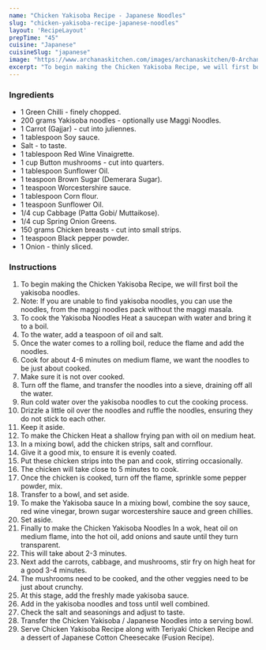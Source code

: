---
name: "Chicken Yakisoba Recipe - Japanese Noodles"
slug: "chicken-yakisoba-recipe-japanese-noodles"
layout: 'RecipeLayout'
prepTime: "45"
cuisine: "Japanese"
cuisineSlug: "japanese"
image: "https://www.archanaskitchen.com/images/archanaskitchen/0-Archanas-Kitchen-Recipes/2018/Chicken_Yakisoba_Recipe_-_Japanese_Noodles-8_1600.jpg"
excerpt: "To begin making the Chicken Yakisoba Recipe, we will first boil the yakisoba noodles"
---

### Ingredients

- 1 Green Chilli - finely chopped.
- 200 grams Yakisoba noodles - optionally use Maggi Noodles.
- 1 Carrot (Gajjar) - cut into juliennes.
- 1 tablespoon Soy sauce.
- Salt - to taste.
- 1 tablespoon Red Wine Vinaigrette.
- 1 cup Button mushrooms - cut into quarters.
- 1 tablespoon Sunflower Oil.
- 1 teaspoon Brown Sugar (Demerara Sugar).
- 1 teaspoon Worcestershire sauce.
- 1 tablespoon Corn flour.
- 1 teaspoon Sunflower Oil.
- 1/4 cup Cabbage (Patta Gobi/ Muttaikose).
- 1/4 cup Spring Onion Greens.
- 150 grams Chicken breasts - cut into small strips.
- 1 teaspoon Black pepper powder.
- 1 Onion - thinly sliced.

### Instructions

1. To begin making the Chicken Yakisoba Recipe, we will first boil the yakisoba noodles.
1. Note: If you are unable to find yakisoba noodles, you can use the noodles, from the maggi noodles pack without the maggi masala.
1. To cook the Yakisoba Noodles Heat a saucepan with water and bring it to a boil.
1. To the water, add a teaspoon of oil and salt.
1. Once the water comes to a rolling boil, reduce the flame and add the noodles.
1. Cook for about 4-6 minutes on medium flame, we want the noodles to be just about cooked.
1. Make sure it is not over cooked.
1. Turn off the flame, and transfer the noodles into a sieve, draining off all the water.
1. Run cold water over the yakisoba noodles to cut the cooking process.
1. Drizzle a little oil over the noodles and ruffle the noodles, ensuring they do not stick to each other.
1. Keep it aside.
1. To make the Chicken Heat a shallow frying pan with oil on medium heat.
1. In a mixing bowl, add the chicken strips, salt and cornflour.
1. Give it a good mix, to ensure it is evenly coated.
1. Put these chicken strips into the pan and cook, stirring occasionally.
1. The chicken will take close to 5 minutes to cook.
1. Once the chicken is cooked, turn off the flame, sprinkle some pepper powder, mix.
1. Transfer to a bowl, and set aside.
1. To make the Yakisoba sauce In a mixing bowl, combine the soy sauce, red wine vinegar, brown sugar worcestershire sauce and green chillies.
1. Set aside.
1. Finally to make the Chicken Yakisoba Noodles In a wok, heat oil on medium flame, into the hot oil, add onions and saute until they turn transparent.
1. This will take about 2-3 minutes.
1. Next add the carrots, cabbage, and mushrooms, stir fry on high heat for a good 3-4 minutes.
1. The mushrooms need to be cooked, and the other veggies need to be just about crunchy.
1. At this stage, add the freshly made yakisoba sauce.
1. Add in the yakisoba noodles and toss until well combined.
1. Check the salt and seasonings and adjust to taste.
1. Transfer the Chicken Yakisoba / Japanese Noodles into a serving bowl.
1. Serve Chicken Yakisoba Recipe along with Teriyaki Chicken Recipe and a dessert of Japanese Cotton Cheesecake (Fusion Recipe).
